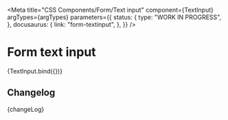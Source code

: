 
<Meta
  title="CSS Components/Form/Text input"
  component={TextInput}
  argTypes={argTypes}
  parameters={{
    status: {
      type: "WORK IN PROGRESS",
    },
    docusaurus: {
      link: "form-textinput",
    },
  }}
/>

# Form text input

<Canvas>
  <Story name="Text input" args={defaultArgs}>
    {TextInput.bind({})}
  </Story>
</Canvas>

<ArgsTable story="Text input" />

## Changelog

<Description>{changeLog}</Description>
